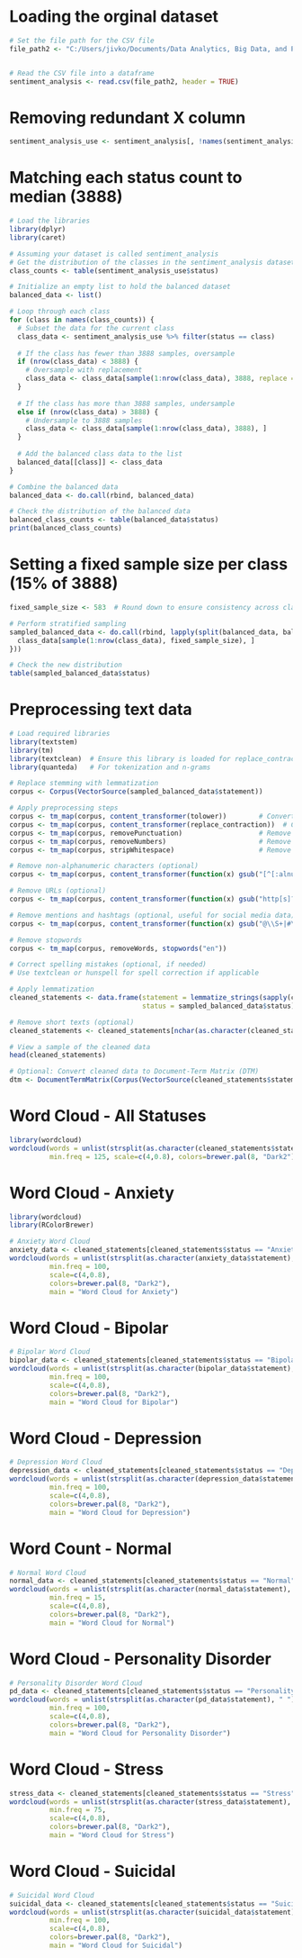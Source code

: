 # Loading the orginal dataset
```{r}
# Set the file path for the CSV file
file_path2 <- "C:/Users/jivko/Documents/Data Analytics, Big Data, and Predictive Analytics/Personal Project/Sentiment Analysis for Mental Health/Combined Data.csv"


# Read the CSV file into a dataframe
sentiment_analysis <- read.csv(file_path2, header = TRUE)
```

# Removing redundant X column
```{r}
sentiment_analysis_use <- sentiment_analysis[, !names(sentiment_analysis) %in% c("X")]
```

# Matching each status count to median (3888)
```{r}
# Load the libraries
library(dplyr)
library(caret)

# Assuming your dataset is called sentiment_analysis
# Get the distribution of the classes in the sentiment_analysis dataset
class_counts <- table(sentiment_analysis_use$status)

# Initialize an empty list to hold the balanced dataset
balanced_data <- list()

# Loop through each class
for (class in names(class_counts)) {
  # Subset the data for the current class
  class_data <- sentiment_analysis_use %>% filter(status == class)
  
  # If the class has fewer than 3888 samples, oversample
  if (nrow(class_data) < 3888) {
    # Oversample with replacement
    class_data <- class_data[sample(1:nrow(class_data), 3888, replace = TRUE), ]
  }
  
  # If the class has more than 3888 samples, undersample
  else if (nrow(class_data) > 3888) {
    # Undersample to 3888 samples
    class_data <- class_data[sample(1:nrow(class_data), 3888), ]
  }
  
  # Add the balanced class data to the list
  balanced_data[[class]] <- class_data
}

# Combine the balanced data
balanced_data <- do.call(rbind, balanced_data)

# Check the distribution of the balanced data
balanced_class_counts <- table(balanced_data$status)
print(balanced_class_counts)
```

# Setting a fixed sample size per class (15% of 3888)
```{r}
fixed_sample_size <- 583  # Round down to ensure consistency across classes

# Perform stratified sampling
sampled_balanced_data <- do.call(rbind, lapply(split(balanced_data, balanced_data$status), function(class_data) {
  class_data[sample(1:nrow(class_data), fixed_sample_size), ]
}))

# Check the new distribution
table(sampled_balanced_data$status)
```

# Preprocessing text data
```{r}
# Load required libraries
library(textstem)
library(tm)
library(textclean)  # Ensure this library is loaded for replace_contraction()
library(quanteda)   # For tokenization and n-grams

# Replace stemming with lemmatization
corpus <- Corpus(VectorSource(sampled_balanced_data$statement))

# Apply preprocessing steps
corpus <- tm_map(corpus, content_transformer(tolower))        # Convert to lowercase
corpus <- tm_map(corpus, content_transformer(replace_contraction))  # Correctly use textclean's function
corpus <- tm_map(corpus, removePunctuation)                   # Remove punctuation
corpus <- tm_map(corpus, removeNumbers)                       # Remove numbers
corpus <- tm_map(corpus, stripWhitespace)                     # Remove extra whitespaces

# Remove non-alphanumeric characters (optional)
corpus <- tm_map(corpus, content_transformer(function(x) gsub("[^[:alnum:] ]", "", x)))

# Remove URLs (optional)
corpus <- tm_map(corpus, content_transformer(function(x) gsub("http[s]?://\\S+", "", x)))

# Remove mentions and hashtags (optional, useful for social media data)
corpus <- tm_map(corpus, content_transformer(function(x) gsub("@\\S+|#\\S+", "", x)))

# Remove stopwords
corpus <- tm_map(corpus, removeWords, stopwords("en"))

# Correct spelling mistakes (optional, if needed)
# Use textclean or hunspell for spell correction if applicable

# Apply lemmatization
cleaned_statements <- data.frame(statement = lemmatize_strings(sapply(corpus, as.character)),
                                 status = sampled_balanced_data$status)

# Remove short texts (optional)
cleaned_statements <- cleaned_statements[nchar(as.character(cleaned_statements$statement)) > 3, ]

# View a sample of the cleaned data
head(cleaned_statements)

# Optional: Convert cleaned data to Document-Term Matrix (DTM)
dtm <- DocumentTermMatrix(Corpus(VectorSource(cleaned_statements$statement)))
```

# Word Cloud - All Statuses
```{r}
library(wordcloud)
wordcloud(words = unlist(strsplit(as.character(cleaned_statements$statement), " ")), 
          min.freq = 125, scale=c(4,0.8), colors=brewer.pal(8, "Dark2"))
```

# Word Cloud - Anxiety
```{r}
library(wordcloud)
library(RColorBrewer)

# Anxiety Word Cloud
anxiety_data <- cleaned_statements[cleaned_statements$status == "Anxiety", ]
wordcloud(words = unlist(strsplit(as.character(anxiety_data$statement), " ")), 
          min.freq = 100, 
          scale=c(4,0.8), 
          colors=brewer.pal(8, "Dark2"), 
          main = "Word Cloud for Anxiety")
```

# Word Cloud - Bipolar
```{r}
# Bipolar Word Cloud
bipolar_data <- cleaned_statements[cleaned_statements$status == "Bipolar", ]
wordcloud(words = unlist(strsplit(as.character(bipolar_data$statement), " ")), 
          min.freq = 100, 
          scale=c(4,0.8), 
          colors=brewer.pal(8, "Dark2"), 
          main = "Word Cloud for Bipolar")
```

# Word Cloud - Depression
```{r}
# Depression Word Cloud
depression_data <- cleaned_statements[cleaned_statements$status == "Depression", ]
wordcloud(words = unlist(strsplit(as.character(depression_data$statement), " ")), 
          min.freq = 100, 
          scale=c(4,0.8), 
          colors=brewer.pal(8, "Dark2"), 
          main = "Word Cloud for Depression")
```

# Word Count - Normal
```{r}
# Normal Word Cloud
normal_data <- cleaned_statements[cleaned_statements$status == "Normal", ]
wordcloud(words = unlist(strsplit(as.character(normal_data$statement), " ")), 
          min.freq = 15, 
          scale=c(4,0.8), 
          colors=brewer.pal(8, "Dark2"), 
          main = "Word Cloud for Normal")
```

# Word Cloud - Personality Disorder
```{r}
# Personality Disorder Word Cloud
pd_data <- cleaned_statements[cleaned_statements$status == "Personality disorder", ]
wordcloud(words = unlist(strsplit(as.character(pd_data$statement), " ")), 
          min.freq = 100, 
          scale=c(4,0.8), 
          colors=brewer.pal(8, "Dark2"), 
          main = "Word Cloud for Personality Disorder")
```

# Word Cloud - Stress
```{r}
stress_data <- cleaned_statements[cleaned_statements$status == "Stress", ]
wordcloud(words = unlist(strsplit(as.character(stress_data$statement), " ")), 
          min.freq = 75, 
          scale=c(4,0.8), 
          colors=brewer.pal(8, "Dark2"), 
          main = "Word Cloud for Stress")
```

# Word Cloud - Suicidal
```{r}
# Suicidal Word Cloud
suicidal_data <- cleaned_statements[cleaned_statements$status == "Suicidal", ]
wordcloud(words = unlist(strsplit(as.character(suicidal_data$statement), " ")), 
          min.freq = 100, 
          scale=c(4,0.8), 
          colors=brewer.pal(8, "Dark2"), 
          main = "Word Cloud for Suicidal")
```
